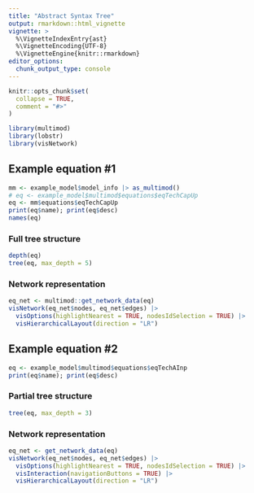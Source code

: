 ```yaml
---
title: "Abstract Syntax Tree"
output: rmarkdown::html_vignette
vignette: >
  %\VignetteIndexEntry{ast}
  %\VignetteEncoding{UTF-8}
  %\VignetteEngine{knitr::rmarkdown}
editor_options: 
  chunk_output_type: console
---
```


```r
knitr::opts_chunk$set(
  collapse = TRUE,
  comment = "#>"
)
```

```r
library(multimod)
library(lobstr)
library(visNetwork)
```

## Example equation #1
```r
mm <- example_model$model_info |> as_multimod()
# eq <- example_model$multimod$equations$eqTechCapUp
eq <- mm$equations$eqTechCapUp
print(eq$name); print(eq$desc)
names(eq)
```

### Full tree structure
```r
depth(eq)
tree(eq, max_depth = 5)
```

### Network representation
```r
eq_net <- multimod::get_network_data(eq)
visNetwork(eq_net$nodes, eq_net$edges) |>
  visOptions(highlightNearest = TRUE, nodesIdSelection = TRUE) |>
  visHierarchicalLayout(direction = "LR")  

```

## Example equation #2
```r
eq <- example_model$multimod$equations$eqTechAInp
print(eq$name); print(eq$desc)
```

### Partial tree structure
```r
tree(eq, max_depth = 3)
```

### Network representation
```r
eq_net <- get_network_data(eq)
visNetwork(eq_net$nodes, eq_net$edges) |>
  visOptions(highlightNearest = TRUE, nodesIdSelection = TRUE) |>
  visInteraction(navigationButtons = TRUE) |>
  visHierarchicalLayout(direction = "LR")
```

